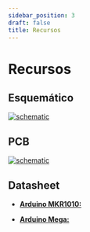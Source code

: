 ```yaml
---
sidebar_position: 3
draft: false
title: Recursos
---
```


# Recursos

## Esquemático


[![schematic](/mod/m01/Schematic_MD01_2024-09-12.svg)](/mod/m01/Schematic_MD01_2024-09-12.svg)

## PCB
[![schematic](/mod/m01/PCB_PCB_MD01_2024-09-12.svg)](/mod/m01/PCB_PCB_MD01_2024-09-12.svg)
## Datasheet

- [**Arduino MKR1010:** ](https://store.arduino.cc/products/arduino-mkr-wifi-1010?srsltid=AfmBOopuqhPcnL_g6X13EPv-cAPoeowIli0jrNlBvyCXitpMoT2r5DgQ)

- [**Arduino Mega:**](https://store.arduino.cc/products/arduino-mega-2560-rev3?srsltid=AfmBOoqIGUiOGwnAjR_UJYbCID3wB8KRJDeBTUE0RIZ8ZkzfDN-yShzp)